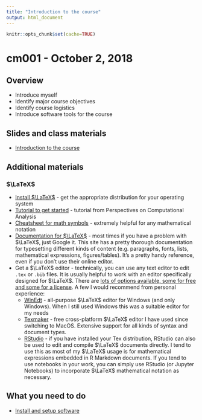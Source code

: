 ```yaml
---
title: "Introduction to the course"
output: html_document
---
```


```r
knitr::opts_chunk$set(cache=TRUE)
```

# cm001 - October 2, 2018

## Overview

* Introduce myself
* Identify major course objectives
* Identify course logistics
* Introduce software tools for the course

## Slides and class materials

* [Introduction to the course](intro.html)

## Additional materials

### $\LaTeX$

* [Install $\LaTeX$](https://www.latex-project.org/get/#tex-distributions) - get the appropriate distribution for your operating system
* [Tutorial to get started](https://github.com/UC-MACSS/persp-analysis_A18/tree/master/Tutorials/LaTeX) - tutorial from Perspectives on Computational Analysis
* [Cheatsheet for math symbols](http://web.ift.uib.no/Teori/KURS/WRK/TeX/symALL.html) - extremely helpful for any mathematical notation
* [Documentation for $\LaTeX$](https://www.overleaf.com/learn) - most times if you have a problem with $\LaTeX$, just Google it. This site has a pretty thorough documentation for typesetting different kinds of content (e.g. paragraphs, fonts, lists, mathematical expressions, figures/tables). It's a pretty handy reference, even if you don't use their online editor.
* Get a $\LaTeX$ editor - technically, you can use any text editor to edit `.tex` or `.bib` files. It is usually helpful to work with an editor specifically designed for $\LaTeX$. There are [lots of options available, some for free and some for a license](https://en.wikipedia.org/wiki/Comparison_of_TeX_editors). A few I would recommend from personal experience:
    * [WinEdt](http://www.winedt.com/) - all-purpose $\LaTeX$ editor for Windows (and only Windows). When I still used Windows this was a suitable editor for my needs
    * [Texmaker](http://www.xm1math.net/texmaker/) - free cross-platform $\LaTeX$ editor I have used since switching to MacOS. Extensive support for all kinds of syntax and document types.
    * [RStudio](https://www.rstudio.com/) - if you have installed your Tex distribution, RStudio can also be used to edit and compile $\LaTeX$ documents directly. I tend to use this as most of my $\LaTeX$ usage is for mathematical expressions embedded in R Markdown documents. If you tend to use notebooks in your work, you can simply use RStudio (or Jupyter Notebooks) to incorporate $\LaTeX$ mathematical notation as necessary.

## What you need to do

* [Install and setup software](https://cfss.uchicago.edu/setup00.html)
